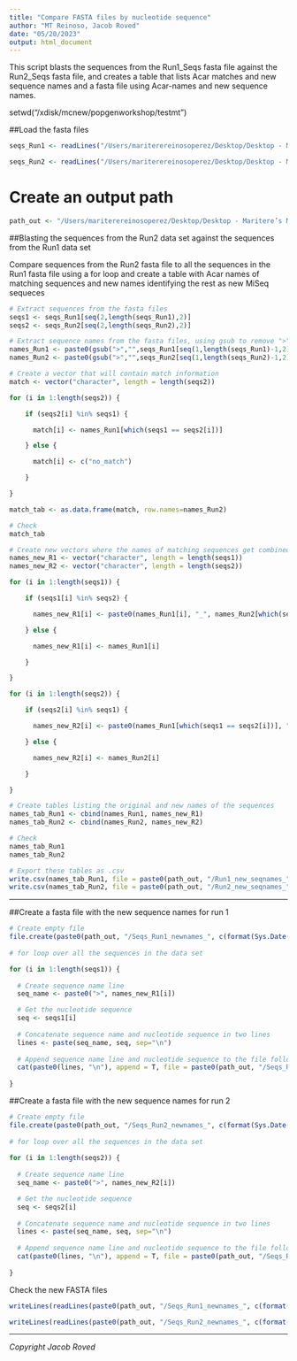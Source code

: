 ```yaml
---
title: "Compare FASTA files by nucleotide sequence"
author: "MT Reinoso, Jacob Roved"
date: "05/20/2023"
output: html_document
---
```


This script blasts the sequences from the Run1_Seqs fasta file against the Run2_Seqs fasta file, and creates a table that lists Acar matches and new sequence names and a fasta file using Acar-names and new sequence names.

setwd("/xdisk/mcnew/popgenworkshop/testmt")

##Load the fasta files

```r
seqs_Run1 <- readLines("/Users/mariterereinosoperez/Desktop/Desktop - Maritere’s MacBook Pro/MHC_analisis/R1_R2_comparison/RUN1_NEW_Sequences_20250507.fas")

seqs_Run2 <- readLines("/Users/mariterereinosoperez/Desktop/Desktop - Maritere’s MacBook Pro/MHC_analisis/R1_R2_comparison/RUN2_NEW_Sequences_20250507.fas")
```

# Create an output path

```r
path_out <- "/Users/mariterereinosoperez/Desktop/Desktop - Maritere’s MacBook Pro/MHC_analisis/R1_R2_comparison"
```

##Blasting the sequences from the Run2 data set against the sequences from the Run1 data set

Compare sequences from the Run2 fasta file to all the sequences in the Run1 fasta file using a for loop and create a table with Acar names of matching sequences and new names identifying the rest as new MiSeq sequeces

```r
# Extract sequences from the fasta files
seqs1 <- seqs_Run1[seq(2,length(seqs_Run1),2)]
seqs2 <- seqs_Run2[seq(2,length(seqs_Run2),2)]

# Extract sequence names from the fasta files, using gsub to remove ">" and adding _R1 or _R2 to the names
names_Run1 <- paste0(gsub(">","",seqs_Run1[seq(1,length(seqs_Run1)-1,2)]), "_R1")
names_Run2 <- paste0(gsub(">","",seqs_Run2[seq(1,length(seqs_Run2)-1,2)]), "_R2")

# Create a vector that will contain match information
match <- vector("character", length = length(seqs2))

for (i in 1:length(seqs2)) {

	if (seqs2[i] %in% seqs1) {

	  match[i] <- names_Run1[which(seqs1 == seqs2[i])]

	} else {

	  match[i] <- c("no_match")

	}

}

match_tab <- as.data.frame(match, row.names=names_Run2)

# Check
match_tab
```

```r
# Create new vectors where the names of matching sequences get combined names from both fasta files, and non-matching sequences keep their original names 
names_new_R1 <- vector("character", length = length(seqs1))
names_new_R2 <- vector("character", length = length(seqs2))

for (i in 1:length(seqs1)) {

	if (seqs1[i] %in% seqs2) {

	  names_new_R1[i] <- paste0(names_Run1[i], "_", names_Run2[which(seqs2 == seqs1[i])])

	} else {

	  names_new_R1[i] <- names_Run1[i]

	}

}

for (i in 1:length(seqs2)) {

	if (seqs2[i] %in% seqs1) {

	  names_new_R2[i] <- paste0(names_Run1[which(seqs1 == seqs2[i])], "_", names_Run2[i])

	} else {

	  names_new_R2[i] <- names_Run2[i]

	}

}

# Create tables listing the original and new names of the sequences
names_tab_Run1 <- cbind(names_Run1, names_new_R1)
names_tab_Run2 <- cbind(names_Run2, names_new_R2)

# Check
names_tab_Run1
names_tab_Run2
```

```r
# Export these tables as .csv
write.csv(names_tab_Run1, file = paste0(path_out, "/Run1_new_seqnames_", c(format(Sys.Date(),"%Y%m%d")), ".csv"))
write.csv(names_tab_Run2, file = paste0(path_out, "/Run2_new_seqnames_", c(format(Sys.Date(),"%Y%m%d")), ".csv"))
```

***  

##Create a fasta file with the new sequence names for run 1

```r
# Create empty file
file.create(paste0(path_out, "/Seqs_Run1_newnames_", c(format(Sys.Date(),"%Y%m%d")), ".fas"))
  
# for loop over all the sequences in the data set

for (i in 1:length(seqs1)) {
  
  # Create sequence name line
  seq_name <- paste0(">", names_new_R1[i])

  # Get the nucleotide sequence
  seq <- seqs1[i]
  
  # Concatenate sequence name and nucleotide sequence in two lines
  lines <- paste(seq_name, seq, sep="\n")
    
  # Append sequence name line and nucleotide sequence to the file followed by a line break
  cat(paste0(lines, "\n"), append = T, file = paste0(path_out, "/Seqs_Run1_newnames_", c(format(Sys.Date(),"%Y%m%d")), ".fas"))
  
}
```

##Create a fasta file with the new sequence names for run 2

```r
# Create empty file
file.create(paste0(path_out, "/Seqs_Run2_newnames_", c(format(Sys.Date(),"%Y%m%d")), ".fas"))
  
# for loop over all the sequences in the data set
  
for (i in 1:length(seqs2)) {
  
  # Create sequence name line
  seq_name <- paste0(">", names_new_R2[i])

  # Get the nucleotide sequence
  seq <- seqs2[i]
  
  # Concatenate sequence name and nucleotide sequence in two lines
  lines <- paste(seq_name, seq, sep="\n")
    
  # Append sequence name line and nucleotide sequence to the file followed by a line break
  cat(paste0(lines, "\n"), append = T, file = paste0(path_out, "/Seqs_Run2_newnames_", c(format(Sys.Date(),"%Y%m%d")), ".fas"))
  
}
```

Check the new FASTA files

```r
writeLines(readLines(paste0(path_out, "/Seqs_Run1_newnames_", c(format(Sys.Date(),"%Y%m%d")), ".fas")))
```

```r
writeLines(readLines(paste0(path_out, "/Seqs_Run2_newnames_", c(format(Sys.Date(),"%Y%m%d")), ".fas")))
```

***  

*Copyright Jacob Roved*  
